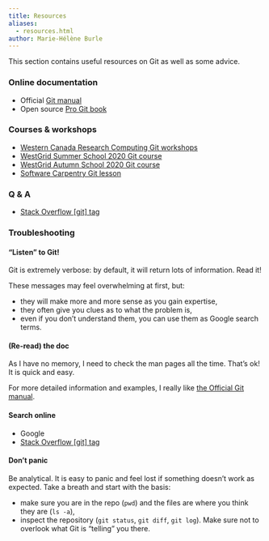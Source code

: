 ```yaml
---
title: Resources
aliases:
  - resources.html
author: Marie-Hélène Burle
---
```


:::{.def}

This section contains useful resources on Git as well as some advice.

:::

### Online documentation

- Official [Git manual](https://git-scm.com/docs)
- Open source [Pro Git book](https://git-scm.com/book/en/v2)

### Courses & workshops

- [Western Canada Research Computing Git workshops](https://westgrid-cli.netlify.app/workshops/)
- [WestGrid Summer School 2020 Git course](https://wgschool.netlify.app/git/)
- [WestGrid Autumn School 2020 Git course](https://autumnschool.netlify.app/git/)
- [Software Carpentry Git lesson](http://swcarpentry.github.io/git-novice/)

### Q & A

- [Stack Overflow [git] tag](https://stackoverflow.com/questions/tagged/git)

### Troubleshooting

#### "Listen" to Git!

Git is extremely verbose: by default, it will return lots of information. Read it!

These messages may feel overwhelming at first, but:

- they will make more and more sense as you gain expertise,
- they often give you clues as to what the problem is,
- even if you don't understand them, you can use them as Google search terms.

#### (Re-read) the doc

As I have no memory, I need to check the man pages all the time. That's ok! It is quick and easy.

For more detailed information and examples, I really like [the Official Git manual](https://git-scm.com/docs).

#### Search online

- Google
- [Stack Overflow [git] tag](https://stackoverflow.com/questions/tagged/git)

#### Don't panic

Be analytical. It is easy to panic and feel lost if something doesn't work as expected. Take a breath and start with the basis:

- make sure you are in the repo (`pwd`) and the files are where you think they are (`ls -a`),
- inspect the repository (`git status`, `git diff`, `git log`). Make sure not to overlook what Git is "telling" you there.
